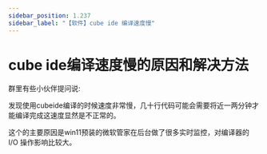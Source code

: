 ```yaml
---
sidebar_position: 1.237
sidebar_label: "【软件】cube ide 编译速度慢"
---
```


# cube ide编译速度慢的原因和解决方法

群里有些小伙伴提问说:  

发现使用cubeide编译的时候速度非常慢，几十行代码可能会需要将近一两分钟才能编译完成这速度显然是不正常的。 

这个的主要原因是win11预装的微软管家在后台做了很多实时监控，对编译器的 I/O 操作影响比较大。

